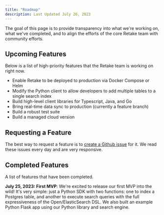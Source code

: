 ```yaml
---
title: "Roadmap"
description: Last Updated July 26, 2023
---
```


The goal of this page is to provide transparency into what we're working on, what we've completed, and to align
the efforts of the core Retake team with community efforts.

## Upcoming Features

Below is a list of high-priority features that the Retake team is working on right now.

- Enable Retake to be deployed to production via Docker Compose or Helm
- Modify the Python client to allow developers to add multiple tables to a single search index
- Build high-level client libraries for Typescript, Java, and Go
- Bring real-time data sync to production (currently a feature branch)
- Build a robust test suite
- Build a managed cloud version

## Requesting a Feature

The best way to request a feature is to [create a Github issue](https://github.com/getretake/retake/issues/new/choose)
for it. We read these issues every day and are very responsive.

## Completed Features

A list of features that have been completed.

**July 25, 2023: First MVP**: We're excited to release our first MVP into the wild! It's very simple: just a Python SDK
with two functions: one to index a Postgres table, and another to execute search queries with the full expressiveness
of the Open/ElasticSearch DSL. We also built an example Python Flask app using our Python library and search engine.
